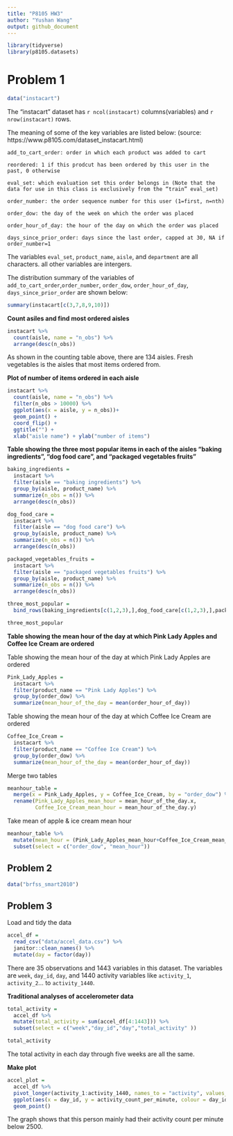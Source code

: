 ```yaml
---
title: "P8105 HW3"
author: "Yushan Wang"
output: github_document
---
```


```r
library(tidyverse)
library(p8105.datasets)
```

# Problem 1

```r
data("instacart")
```

The "instacart" dataset has `r ncol(instacart)` columns(variables) and `r nrow(instacart)` rows. 

The meaning of some of the key variables are listed below: (source: https://www.p8105.com/dataset_instacart.html)

`add_to_cart_order: order in which each product was added to cart`

`reordered: 1 if this prodcut has been ordered by this user in the past, 0 otherwise`

`eval_set: which evaluation set this order belongs in (Note that the data for use in this class is exclusively from the “train” eval_set)`

`order_number: the order sequence number for this user (1=first, n=nth)`

`order_dow: the day of the week on which the order was placed`

`order_hour_of_day: the hour of the day on which the order was placed`

`days_since_prior_order: days since the last order, capped at 30, NA if order_number=1`

The variables `eval_set`, `product_name`, `aisle`, and `department` are all characters. all other variables are intergers. 

The distribution summary of the variables of `add_to_cart_order`,`order_number`, `order_dow`, `order_hour_of_day`, `days_since_prior_order` are shown below:

```r
summary(instacart[c(3,7,8,9,10)])
```

**Count asiles and find most ordered aisles**

```r
instacart %>%
  count(aisle, name = "n_obs") %>% 
  arrange(desc(n_obs)) 

```

As shown in the counting table above, there are 134 aisles. Fresh vegetables is the aisles that most items ordered from.

**Plot of number of items ordered in each aisle**

```r
instacart %>%
  count(aisle, name = "n_obs") %>% 
  filter(n_obs > 10000) %>% 
  ggplot(aes(x = aisle, y = n_obs))+
  geom_point() +
  coord_flip() +
  ggtitle("") +
  xlab("aisle name") + ylab("number of items")
```

**Table showing the three most popular items in each of the aisles “baking ingredients”, “dog food care”, and “packaged vegetables fruits”**

```r
baking_ingredients = 
  instacart %>%
  filter(aisle == "baking ingredients") %>% 
  group_by(aisle, product_name) %>%
  summarize(n_obs = n()) %>% 
  arrange(desc(n_obs)) 

dog_food_care = 
  instacart %>%
  filter(aisle == "dog food care") %>% 
  group_by(aisle, product_name) %>%
  summarize(n_obs = n()) %>% 
  arrange(desc(n_obs)) 

packaged_vegetables_fruits = 
  instacart %>%
  filter(aisle == "packaged vegetables fruits") %>% 
  group_by(aisle, product_name) %>%
  summarize(n_obs = n()) %>% 
  arrange(desc(n_obs)) 

three_most_popular = 
  bind_rows(baking_ingredients[c(1,2,3),],dog_food_care[c(1,2,3),],packaged_vegetables_fruits[c(1,2,3),])

three_most_popular
```

**Table showing the mean hour of the day at which Pink Lady Apples and Coffee Ice Cream are ordered**

Table showing the mean hour of the day at which Pink Lady Apples are ordered

```r
Pink_Lady_Apples = 
  instacart %>% 
  filter(product_name == "Pink Lady Apples") %>% 
  group_by(order_dow) %>% 
  summarize(mean_hour_of_the_day = mean(order_hour_of_day))

```

Table showing the mean hour of the day at which Coffee Ice Cream are ordered
```r
Coffee_Ice_Cream = 
  instacart %>% 
  filter(product_name == "Coffee Ice Cream") %>% 
  group_by(order_dow) %>% 
  summarize(mean_hour_of_the_day = mean(order_hour_of_day))

```
Merge two tables

```r
meanhour_table = 
  merge(x = Pink_Lady_Apples, y = Coffee_Ice_Cream, by = "order_dow") %>%  
  rename(Pink_Lady_Apples_mean_hour = mean_hour_of_the_day.x, 
         Coffee_Ice_Cream_mean_hour = mean_hour_of_the_day.y)

```

Take mean of apple & ice cream mean hour

```r
meanhour_table %>% 
  mutate(mean_hour = (Pink_Lady_Apples_mean_hour+Coffee_Ice_Cream_mean_hour)/2 ) %>% 
  subset(select = c("order_dow", "mean_hour"))
```


## Problem 2

```r
data("brfss_smart2010")
```

## Problem 3

Load and tidy the data
```r
accel_df =
  read_csv("data/accel_data.csv") %>% 
  janitor::clean_names() %>% 
  mutate(day = factor(day))
```

There are 35 observations and 1443 variables in this dataset. The variables are `week`, `day_id`, `day`, and 1440 activity variables like `activity_1`, `activity_2`... to `activity_1440`. 

**Traditional analyses of accelerometer data**

```r
total_activity = 
  accel_df %>% 
  mutate(total_activity = sum(accel_df[4:1443])) %>% 
  subset(select = c("week","day_id","day","total_activity" ))

total_activity

```

The total activity in each day through five weeks are all the same.

**Make plot**

```r
accel_plot = 
  accel_df %>%
  pivot_longer(activity_1:activity_1440, names_to = "activity", values_to = "activity_count_per_minute") %>%
  ggplot(aes(x = day_id, y = activity_count_per_minute, colour = day_id)) +
  geom_point()
```

The graph shows that this person mainly had their activity count per minute below 2500.
